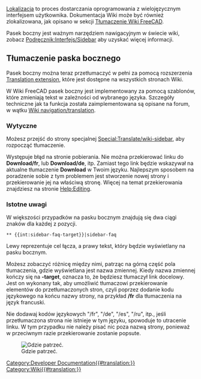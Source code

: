 <languages/>
[[Localisation/pl|Lokalizacja]] to proces dostarczania oprogramowania z wielojęzycznym interfejsem użytkownika.
Dokumentacja Wiki może być również zlokalizowana, jak opisano w sekcji [[Localisation/pl#Tłumaczenie dokumentacji Wiki dla FreeCAD|Tłumaczenie Wiki FreeCAD]].

Pasek boczny jest ważnym narzędziem nawigacyjnym w świecie wiki, zobacz [http://www.mediawiki.org/wiki/Manual:Interface/Sidebar Podręcznik:Interfejs/Sidebar] aby uzyskać więcej informacji.

<span id="Translate_the_sidebar"></span>
==Tłumaczenie paska bocznego==

Pasek boczny można teraz przetłumaczyć w pełni za pomocą rozszerzenia [http://www.mediawiki.org/wiki/Help:Extension:Translate Translation extension], które jest dostępne na wszystkich stronach Wiki.

W Wiki FreeCAD pasek boczny jest implementowany za pomocą szablonów, które zmieniają tekst w zależności od wybranego języka.
Szczegóły techniczne jak ta funkcja została zaimplementowana są opisane na forum, w wątku [https://forum.freecad.org/viewtopic.php?f=21&t=9687&start=10#p80441 Wiki navigation/translation].

<span id="Instructions"></span>
===Wytyczne===

Możesz przejść do strony specjalnej [[Special:Translate/wiki-sidebar]], aby rozpocząć tłumaczenie.

Występuje błąd na stronie pobierania. Nie można przekierować linku do '''Download/fr''', lub '''Download/de''', itp. Zamiast tego link będzie wskazywał na aktualne tłumaczenie '''Download''' w Twoim języku.
Najlepszym sposobem na poradzenie sobie z tym problemem jest stworzenie nowej strony i przekierowanie jej na właściwą stronę. Więcej na temat przekierowania znajdziesz na stronie [[Help:Editing]].

<span id="Important_notes"></span>
===Istotne uwagi===

W większości przypadków na pasku bocznym znajdują się dwa ciągi znaków dla każdej z pozycji.

 <nowiki>** {{int:sidebar-faq-target}}|sidebar-faq</nowiki>

Lewy reprezentuje cel łącza, a prawy tekst, który będzie wyświetlany na pasku bocznym.

Możesz zobaczyć różnicę między nimi, patrząc na górną część pola tłumaczenia, gdzie wyświetlana jest nazwa zmiennej.
Kiedy nazwa zmiennej kończy się na '''-target''', oznacza to, że będziesz tłumaczył link docelowy. Jest on wykonany tak, aby umożliwić tłumaczowi przekierowanie elementów do przetłumaczonych stron, czyli poprzez dodanie kodu językowego na końcu nazwy strony, na przykład '''/fr''' dla tłumaczenia na język francuski.

Nie dodawaj kodów językowych "/fr", "/de", "/es", "/ru", itp., jeśli przetłumaczona strona nie istnieje w tym języku, spowoduje to utracenie linku.
W tym przypadku nie należy pisać nic poza nazwą strony, ponieważ w przeciwnym razie przekierowanie zostanie popsute.

[[File:Translate-sidebar-instruction.png|left|Gdzie patrzeć.]]

[[Category:Developer Documentation{{#translation:}}]]
[[Category:Wiki{{#translation:}}]]
{{clear}}